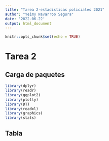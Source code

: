 ---
title: "Tarea 2-estadisticas policiales 2021"
author: "Yeimy Navarroo Segura"
date: '2022-06-22'
output: html_document
---

```{r setup, include=FALSE}
knitr::opts_chunk$set(echo = TRUE)
```

# Tarea 2
## Carga de paquetes
```{r}
library(dplyr)
library(readr)
library(ggplot2)
library(plotly)
library(DT)
library(readxl)
library(graphics)
library(stats)
```

## Tabla








